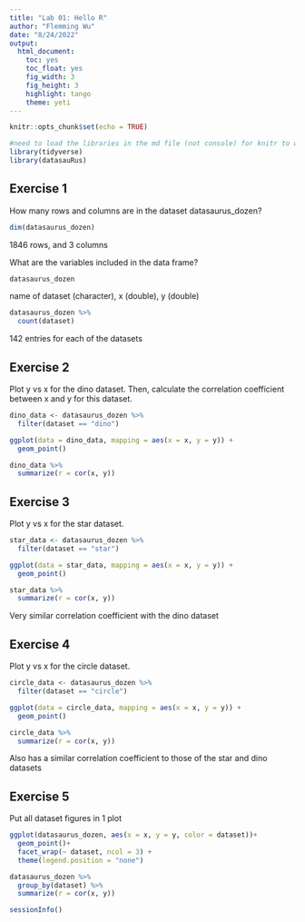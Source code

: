 ```yaml
---
title: "Lab 01: Hello R"
author: "Flemming Wu"
date: "8/24/2022"
output: 
  html_document: 
    toc: yes
    toc_float: yes
    fig_width: 3
    fig_height: 3
    highlight: tango
    theme: yeti
---
```


```r
knitr::opts_chunk$set(echo = TRUE)
```


```r
#need to load the libraries in the md file (not console) for knitr to work
library(tidyverse)
library(datasauRus)
```


## Exercise 1

How many rows and columns are in the dataset datasaurus_dozen?

```r
dim(datasaurus_dozen)
```
1846 rows, and 3 columns

What are the variables included in the data frame?

```r
datasaurus_dozen
```
name of dataset (character), x (double), y (double)

```r
datasaurus_dozen %>%
  count(dataset)
```
142 entries for each of the datasets


## Exercise 2

Plot y vs x for the dino dataset. Then, calculate the correlation coefficient between x and y for this dataset.

```r
dino_data <- datasaurus_dozen %>%
  filter(dataset == "dino")

ggplot(data = dino_data, mapping = aes(x = x, y = y)) +
  geom_point()
```

```r
dino_data %>%
  summarize(r = cor(x, y))
```


## Exercise 3

Plot y vs x for the star dataset.


```r
star_data <- datasaurus_dozen %>%
  filter(dataset == "star")

ggplot(data = star_data, mapping = aes(x = x, y = y)) +
  geom_point()
```

```r
star_data %>%
  summarize(r = cor(x, y))
```
Very similar correlation coefficient with the dino dataset


## Exercise 4

Plot y vs x for the circle dataset.

```r
circle_data <- datasaurus_dozen %>%
  filter(dataset == "circle")

ggplot(data = circle_data, mapping = aes(x = x, y = y)) +
  geom_point()
```

```r
circle_data %>%
  summarize(r = cor(x, y))
```
Also has a similar correlation coefficient to those of the star and dino datasets

## Exercise 5

Put all dataset figures in 1 plot
```r
ggplot(datasaurus_dozen, aes(x = x, y = y, color = dataset))+
  geom_point()+
  facet_wrap(~ dataset, ncol = 3) +
  theme(legend.position = "none")
```

```r
datasaurus_dozen %>%
  group_by(dataset) %>%
  summarize(r = cor(x, y))
```

```r
sessionInfo()
```

